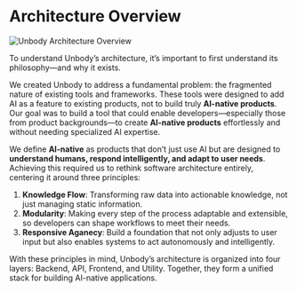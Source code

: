 
# Architecture Overview

![Unbody Architecture Overview](/images/docs/arch.png)

To understand Unbody’s architecture, it’s important to first understand its philosophy—and why it exists.

We created Unbody to address a fundamental problem: the fragmented nature of existing tools and frameworks. These tools were designed to add AI as a feature to existing products, not to build truly **AI-native products**. Our goal was to build a tool that could enable developers—especially those from product backgrounds—to create **AI-native products** effortlessly and without needing specialized AI expertise.

We define **AI-native** as products that don’t just use AI but are designed to **understand humans, respond intelligently, and adapt to user needs**. Achieving this required us to rethink software architecture entirely, centering it around three principles:

1. **Knowledge Flow**: Transforming raw data into actionable knowledge, not just managing static information.
2. **Modularity**: Making every step of the process adaptable and extensible, so developers can shape workflows to meet their needs.
3. **Responsive Aganecy**: Build a foundation that not only adjusts to user input but also enables systems to act autonomously and intelligently.

With these principles in mind, Unbody’s architecture is organized into four layers: Backend, API, Frontend, and Utility. Together, they form a unified stack for building AI-native applications.
